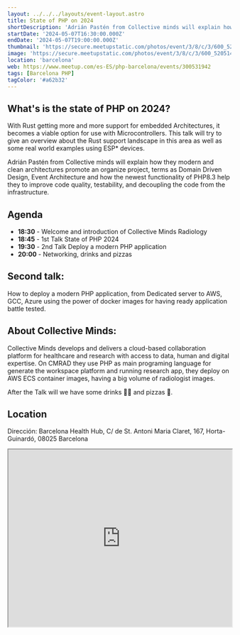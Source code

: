 ```yaml
---
layout: ../../../layouts/event-layout.astro
title: State of PHP on 2024
shortDescription: 'Adrián Pastén from Collective minds will explain how they modern and clean architectures promote an organize project, terms as Domain Driven Design, Event Architecture and how the newest functionality of PHP8.3 help they to improve code quality, testability, and decoupling the code from the infrastructure.'
startDate: '2024-05-07T16:30:00.000Z'
endDate: '2024-05-07T19:00:00.000Z'
thumbnail: 'https://secure.meetupstatic.com/photos/event/3/8/c/3/600_520514531.webp?w=750'
image: 'https://secure.meetupstatic.com/photos/event/3/8/c/3/600_520514531.webp?w=750'
location: 'barcelona'
web: https://www.meetup.com/es-ES/php-barcelona/events/300531942
tags: [Barcelona PHP]
tagColor: '#a62b32'
---
```


## What's is the state of PHP on 2024?

With Rust getting more and more support for embedded Architectures, it becomes a viable option for use with Microcontrollers. This talk will try to give an overview about the Rust support landscape in this area as well as some real world examples using ESP\* devices.

Adrián Pastén from Collective minds will explain how they modern and clean architectures promote an organize project, terms as Domain Driven Design, Event Architecture and how the newest functionality of PHP8.3 help they to improve code quality, testability, and decoupling the code from the infrastructure.

## Agenda

- **18:30** - Welcome and introduction of Collective Minds Radiology
- **18:45** - 1st Talk State of PHP 2024
- **19:30** - 2nd Talk Deploy a modern PHP application
- **20:00** - Networking, drinks and pizzas

## Second talk:

How to deploy a modern PHP application, from Dedicated server to AWS, GCC, Azure using the power of docker images for having ready application battle tested.

## About Collective Minds:

Collective Minds develops and delivers a cloud-based collaboration platform for healthcare and research with access to data, human and digital expertise.
On CMRAD they use PHP as main programing language for generate the workspace platform and running research app, they deploy on AWS ECS container images, having a big volume of radiologist images.

After the Talk will we have some drinks 🍷🍺 and pizzas 🍕.

## Location

Dirección: Barcelona Health Hub, C/ de St. Antoni Maria Claret, 167, Horta-Guinardó, 08025 Barcelona

<iframe
  style="width: 100%; height: 400px;"
  height="400"
  allowfullscreen=""
  loading="lazy"
  referrerpolicy="no-referrer-when-downgrade"
  src="https://www.google.com/maps/embed?pb=!1m14!1m8!1m3!1d748.053500234192!2d2.1741553!3d41.412873!3m2!1i1024!2i768!4f13.1!3m3!1m2!1s0x12a4a3add87aba1b%3A0x197fabeb97bfc78a!2sBarcelona%20Health%20Hub!5e0!3m2!1ses!2ses!4v1714108064930!5m2!1ses!2ses"
  aria-label="Barcelona Health Hub, C/ de St. Antoni Maria Claret, 167, Horta-Guinardó, 08025 Barcelona"
></iframe>
